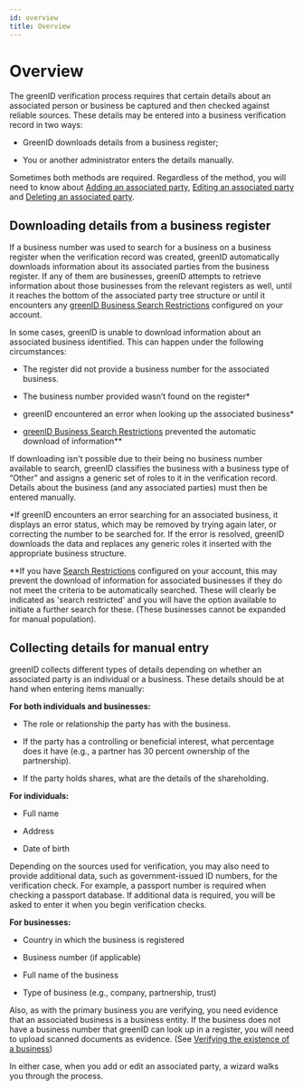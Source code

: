 ```yaml
---
id: overview
title: Overview
---
```


# Overview

The greenID verification process requires that certain details about an associated person or business be captured and then checked against reliable sources. These details may be entered into a business verification record in two ways:

- GreenID downloads details from a business register;

- You or another administrator enters the details manually.

Sometimes both methods are required. Regardless of the method, you will need to know about [Adding an associated party](https://vixverify.atlassian.net/wiki/spaces/GREEN/pages/492863966/Adding+an+associated+party), [Editing an associated party](https://vixverify.atlassian.net/wiki/spaces/GREEN/pages/492831345/Editing+an+associated+party) and [Deleting an associated party](https://vixverify.atlassian.net/wiki/spaces/GREEN/pages/492798458/Deleting+an+associated+party). 

## Downloading details from a business register

If a business number was used to search for a business on a business register when the verification record was created, greenID automatically downloads information about its associated parties from the business register. If any of them are businesses, greenID attempts to retrieve information about those businesses from the relevant registers as well, until it reaches the bottom of the associated party tree structure or until it encounters any [greenID Business Search Restrictions](https://vixverify.atlassian.net/wiki/spaces/GREEN/pages/514261448/greenID+Business+Search+Restrictions) configured on your account.

In some cases, greenID is unable to download information about an associated business identified. This can happen under the following circumstances:

- The register did not provide a business number for the associated business.

- The business number provided wasn’t found on the register\*

- greenID encountered an error when looking up the associated business\*

- [greenID Business Search Restrictions](https://vixverify.atlassian.net/wiki/spaces/GREEN/pages/514261448/greenID+Business+Search+Restrictions) prevented the automatic download of information\*\*

If downloading isn't possible due to their being no business number available to search, greenID classifies the business with a business type of “Other” and assigns a generic set of roles to it in the verification record. Details about the business (and any associated parties) must then be entered manually.

\*If greenID encounters an error searching for an associated business, it displays an error status, which may be removed by trying again later, or correcting the number to be searched for. If the error is resolved, greenID downloads the data and replaces any generic roles it inserted with the appropriate business structure.

\*\*If you have [Search Restrictions](https://vixverify.atlassian.net/wiki/spaces/GREEN/pages/514261448/greenID+Business+Search+Restrictions) configured on your account, this may prevent the download of information for associated businesses if they do not meet the criteria to be automatically searched. These will clearly be indicated as 'search restricted' and you will have the option available to initiate a further search for these. (These businesses cannot be expanded for manual population). 

## Collecting details for manual entry

greenID collects different types of details depending on whether an associated party is an individual or a business. These details should be at hand when entering items manually:

**For both individuals and businesses:**

- The role or relationship the party has with the business.

- If the party has a controlling or beneficial interest, what percentage does it have (e.g., a partner has 30 percent ownership of the partnership).

- If the party holds shares, what are the details of the shareholding.

**For individuals:**

- Full name

- Address

- Date of birth

Depending on the sources used for verification, you may also need to provide additional data, such as government-issued ID numbers, for the verification check. For example, a passport number is required when checking a passport database. If additional data is required, you will be asked to enter it when you begin verification checks.

**For businesses:**

- Country in which the business is registered

- Business number (if applicable)

- Full name of the business

- Type of business (e.g., company, partnership, trust)

Also, as with the primary business you are verifying, you need evidence that an associated business is a business entity. If the business does not have a business number that greenID can look up in a register, you will need to upload scanned documents as evidence. (See [Verifying the existence of a business](https://vixverify.atlassian.net/wiki/spaces/GREEN/pages/492830791/Verifying+the+existence+of+a+business))

In either case, when you add or edit an associated party, a wizard walks you through the process.
